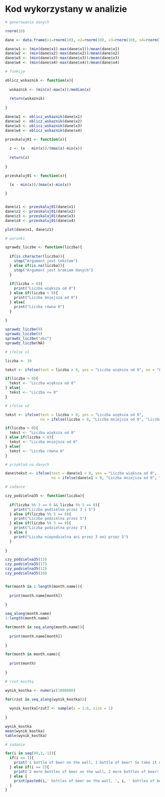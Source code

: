 # Kod wykorzystany w analizie {.appendix}

```.r

# generowanie danych

rnorm(10)

dane <- data.frame(x1=rnorm(10), x2=rnorm(10), x3=rnorm(10), x4=rnorm(10))

dane$w1 <- (min(dane$x1)-max(dane$x1))/mean(dane$x1)
dane$w2 <- (min(dane$x2)-max(dane$x2))/mean(dane$x2)
dane$w3 <- (min(dane$x3)-max(dane$x3))/mean(dane$x3)
dane$w4 <- (min(dane$x4)-max(dane$x4))/mean(dane$x4)

# funkcje

oblicz_wskaznik <- function(x){
  
  wskaznik <- (min(x)-max(x))/median(x)
  
  return(wskaznik)
  
}

dane$w1 <- oblicz_wskaznik(dane$x1)
dane$w2 <- oblicz_wskaznik(dane$x2)
dane$w3 <- oblicz_wskaznik(dane$x3)
dane$w4 <- oblicz_wskaznik(dane$x4)

przeskaluj01 <- function(x){
  
  z <- (x - min(x))/(max(x)-min(x))
  
  return(z)
  
}

przeskaluj01 <- function(x){
  
  (x - min(x))/(max(x)-min(x))

}


dane$z1 <- przeskaluj01(dane$x1)
dane$z2 <- przeskaluj01(dane$x2)
dane$z3 <- przeskaluj01(dane$x3)
dane$z4 <- przeskaluj01(dane$x4)

plot(dane$x1, dane$z1)

# warunki

sprawdz_liczbe <- function(liczba){
  
  if(is.character(liczba)){
    stop("Argument jest tekstem")
  } else if(is.na(liczba)){
    stop("Argument jest brakiem danych")
  }
  
  if(liczba > 0){
    print("Liczba większa od 0")
  } else if(liczba < 0){
    print("Liczba mniejsza od 0")
  } else{
    print("Liczba równa 0")
  }
  
}

sprawdz_liczbe(9)
sprawdz_liczbe(0)
sprawdz_liczbe("abc")
sprawdz_liczbe(NA)

# ifelse v1

liczba <- 10

tekst <- ifelse(test = liczba > 0, yes = "Liczba większa od 0", no = "Liczba <= 0")

if(liczba > 0){
  tekst <- "Liczba większa od 0"
} else{
  tekst <- "Liczba <= 0"
}

# ifelse v2

tekst <- ifelse(test = liczba > 0, yes = "Liczba większa od 0", 
                no = ifelse(liczba < 0, "Liczba mniejsza od 0", "Liczba równa 0"))

if(liczba > 0){
  tekst <- "Liczba większa od 0"
} else if(liczba < 0){
  tekst <- "Liczba mniejsza od 0"
} else{
  tekst <- "Liczba równa 0"
}

# przykład na danych

dane$tekst <- ifelse(test = dane$x1 > 0, yes = "Liczba większa od 0", 
                     no = ifelse(dane$x1 < 0, "Liczba mniejsza od 0", "Liczba równa 0"))

# zadanie

czy_podzielna35 <- function(liczba){
  
  if(liczba %% 3 == 0 && liczba %% 5 == 0){
    print("Liczba podzielna przez 3 i 5")
  } else if(liczba %% 5 == 0){
    print("Liczba podzielna przez 5")
  } else if(liczba %% 3 == 0){
    print("Liczba podzielna przez 3")
  } else {
    print("Liczba niepodzielna ani przez 3 ani przez 5")
  }
  
}

czy_podzielna35(15)
czy_podzielna35(17)
czy_podzielna35(12)
czy_podzielna35(10)


for(month in 1:length(month.name)){
  
  print(month.name[month])
  
}

seq_along(month.name)
1:length(month.name)

for(month in seq_along(month.name)){
  
  print(month.name[month])
  
}

for(month in month.name){
  
  print(month)
  
}

# rzut kostką

wynik_kostka <- numeric(1000000)

for(rzut in seq_along(wynik_kostka)){
  
  wynik_kostka[rzut] <- sample(x = 1:6, size = 1)
  
}

wynik_kostka
mean(wynik_kostka)
table(wynik_kostka)

# zadanie

for(i in seq(99,1,-1)){
  if(i == 1){
    print('1 bottle of beer on the wall, 1 bottle of beer! So take it down, pass it around, no more bottles of beer on the wall!')
  } else if(i == 2){
    print('2 more bottles of beer on the wall, 2 more bottles of beer! So take one down, pass it around, 1 more bottle of beer on the wall!')
  } else {
    print(paste0(i,' bottles of beer on the wall, ', i, ' bottles of beer! So take it down, pass it around,', i - 1, 'more bottles of beer on the wall!'))
  }
}



```